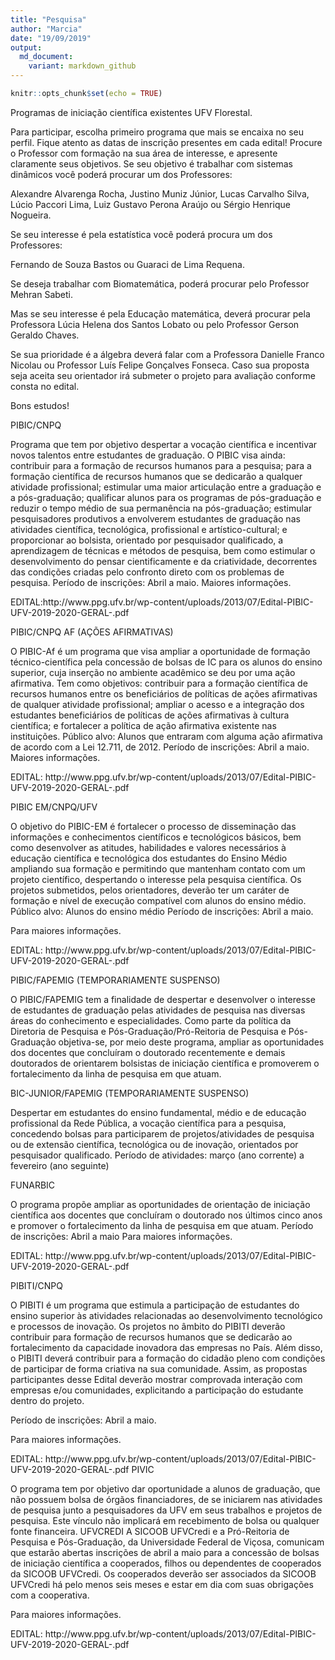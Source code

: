 ```yaml
---
title: "Pesquisa"
author: "Marcia"
date: "19/09/2019"
output:
  md_document:
    variant: markdown_github
---
```


```r
knitr::opts_chunk$set(echo = TRUE)
```
Programas de iniciação científica existentes UFV Florestal.

Para participar, escolha primeiro programa que mais se encaixa no seu perfil. Fique atento as datas de inscrição presentes em cada edital! Procure o Professor com formação na sua área de interesse, e apresente claramente seus objetivos. Se seu objetivo é trabalhar com sistemas dinâmicos você poderá procurar um dos Professores: 

Alexandre Alvarenga Rocha, Justino Muniz Júnior, Lucas Carvalho Silva, Lúcio Paccori Lima, Luiz Gustavo Perona Araújo ou Sérgio Henrique Nogueira.

Se seu interesse é pela estatística você poderá procura um dos Professores:

Fernando de Souza Bastos ou Guaraci de Lima Requena.

Se deseja trabalhar com Biomatemática, poderá procurar pelo Professor Mehran Sabeti.

Mas se seu interesse é pela Educação matemática, deverá procurar pela Professora Lúcia Helena dos Santos Lobato ou pelo Professor Gerson Geraldo Chaves.

Se sua prioridade é a álgebra deverá falar com a Professora Danielle Franco Nicolau ou Professor Luís Felipe Gonçalves Fonseca.
Caso sua proposta seja aceita seu orientador irá submeter o projeto para avaliação conforme consta no edital.

Bons estudos!


PIBIC/CNPQ

Programa que tem por objetivo despertar a vocação científica e incentivar novos talentos entre estudantes de graduação. O PIBIC visa ainda: contribuir para a formação de recursos humanos para a pesquisa; para a formação científica de recursos humanos que se dedicarão a qualquer atividade profissional; estimular uma maior articulação entre a graduação e a pós-graduação; qualificar alunos para os programas de pós-graduação e reduzir o tempo médio de sua permanência na pós-graduação; estimular pesquisadores produtivos a envolverem estudantes de graduação nas atividades científica, tecnológica, profissional e artístico-cultural; e proporcionar ao bolsista, orientado por pesquisador qualificado, a aprendizagem de técnicas e métodos de pesquisa, bem como estimular o desenvolvimento do pensar cientificamente e da criatividade, decorrentes das condições criadas pelo confronto direto com os problemas de pesquisa.
Período de inscrições:  Abril a maio.
Maiores informações.

EDITAL:http://www.ppg.ufv.br/wp-content/uploads/2013/07/Edital-PIBIC-UFV-2019-2020-GERAL-.pdf

PIBIC/CNPQ AF (AÇÕES AFIRMATIVAS)

O PIBIC-Af é um programa que visa ampliar a oportunidade de formação técnico-científica pela concessão de bolsas de IC para os alunos do ensino superior, cuja inserção no ambiente acadêmico se deu por uma ação afirmativa. Tem como objetivos: contribuir para a formação científica de recursos humanos entre os beneficiários de políticas de ações afirmativas de qualquer atividade profissional; ampliar o acesso e a integração dos estudantes beneficiários de políticas de ações afirmativas à cultura científica; e fortalecer a política de ação afirmativa existente nas instituições.
Público alvo: Alunos que entraram com alguma ação afirmativa de acordo com a Lei 12.711, de 2012.
Período de inscrições: Abril a maio.
Maiores informações.

EDITAL: http://www.ppg.ufv.br/wp-content/uploads/2013/07/Edital-PIBIC-UFV-2019-2020-GERAL-.pdf

PIBIC EM/CNPQ/UFV

O objetivo do PIBIC-EM é fortalecer o processo de disseminação das informações e conhecimentos científicos e tecnológicos básicos, bem como desenvolver as atitudes, habilidades e valores necessários à educação científica e tecnológica dos estudantes do Ensino Médio ampliando sua formação e permitindo que mantenham contato com um projeto científico, despertando o interesse pela pesquisa científica. Os projetos submetidos, pelos orientadores, deverão ter um caráter de formação e nível de execução compatível com alunos do ensino médio.
Público alvo: Alunos do ensino médio
Período de inscrições: Abril a maio.

Para maiores informações.

EDITAL: http://www.ppg.ufv.br/wp-content/uploads/2013/07/Edital-PIBIC-UFV-2019-2020-GERAL-.pdf

PIBIC/FAPEMIG (TEMPORARIAMENTE SUSPENSO)

O PIBIC/FAPEMIG tem a finalidade de despertar e desenvolver o interesse de estudantes de graduação pelas atividades de pesquisa nas diversas áreas do conhecimento e especialidades. Como parte da política da Diretoria de Pesquisa e Pós-Graduação/Pró-Reitoria de Pesquisa e Pós-Graduação objetiva-se, por meio deste programa, ampliar as oportunidades dos docentes que concluíram o doutorado recentemente e demais doutorados de orientarem bolsistas de iniciação científica e promoverem o fortalecimento da linha de pesquisa em que atuam.

BIC-JUNIOR/FAPEMIG (TEMPORARIAMENTE SUSPENSO)

Despertar em estudantes do ensino fundamental, médio e de educação profissional da Rede Pública, a vocação científica para a pesquisa, concedendo bolsas para participarem de projetos/atividades de pesquisa ou de extensão científica, tecnológica ou de inovação, orientados por pesquisador qualificado.
Período de atividades: março (ano corrente) a fevereiro (ano seguinte)


FUNARBIC

O programa propõe ampliar as oportunidades de orientação de iniciação científica aos docentes que concluíram o doutorado nos últimos cinco anos e promover o fortalecimento da linha de pesquisa em que atuam.
Período de inscrições: Abril a maio
Para maiores informações.

EDITAL: http://www.ppg.ufv.br/wp-content/uploads/2013/07/Edital-PIBIC-UFV-2019-2020-GERAL-.pdf


PIBITI/CNPQ

O PIBITI é um programa que estimula a participação de estudantes do ensino superior às atividades relacionadas ao desenvolvimento tecnológico e processos de inovação. Os projetos no âmbito do PIBITI deverão contribuir para formação de recursos humanos que se dedicarão ao fortalecimento da capacidade inovadora das empresas no País. Além disso, o PIBITI deverá contribuir para a formação do cidadão pleno com condições de participar de forma criativa na sua comunidade. Assim, as propostas participantes desse Edital deverão mostrar comprovada interação com empresas e/ou comunidades, explicitando a participação do estudante dentro do projeto.

Período de inscrições: Abril a maio.

Para maiores informações.

EDITAL: http://www.ppg.ufv.br/wp-content/uploads/2013/07/Edital-PIBIC-UFV-2019-2020-GERAL-.pdf
PIVIC

O programa tem por objetivo dar oportunidade a alunos de graduação, que não possuem bolsa de órgãos financiadores, de se iniciarem nas atividades de pesquisa junto a pesquisadores da UFV em seus trabalhos e projetos de pesquisa. Este vínculo não implicará em recebimento de bolsa ou qualquer fonte financeira.
UFVCREDI
A SICOOB UFVCredi e a Pró-Reitoria de Pesquisa e Pós-Graduação, da Universidade Federal de Viçosa, comunicam que estarão abertas inscrições de abril a maio para a concessão de bolsas de iniciação científica a cooperados, filhos ou dependentes de cooperados da SICOOB UFVCredi. Os cooperados deverão ser associados da SICOOB UFVCredi há pelo menos seis meses e estar em dia com suas obrigações com a cooperativa.

Para maiores informações.

EDITAL: http://www.ppg.ufv.br/wp-content/uploads/2013/07/Edital-PIBIC-UFV-2019-2020-GERAL-.pdf
